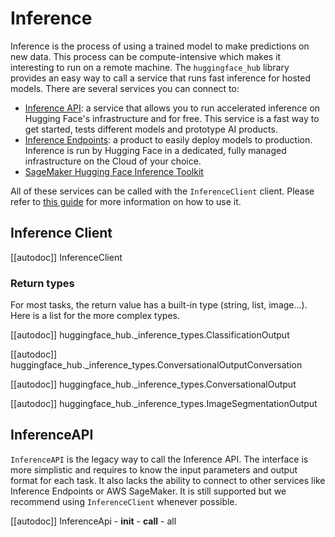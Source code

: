 # Inference

Inference is the process of using a trained model to make predictions on new data. This process can be compute-intensive
which makes it interesting to run on a remote machine. The `huggingface_hub` library provides an easy way to call a
service that runs fast inference for hosted models. There are several services you can connect to:
- [Inference API](https://huggingface.co/docs/api-inference/index): a service that allows you to run accelerated inference
on Hugging Face's infrastructure and for free. This service is a fast way to get started, tests different models and
prototype AI products.
- [Inference Endpoints](https://huggingface.co/inference-endpoints): a product to easily deploy models to production.
Inference is run by Hugging Face in a dedicated, fully managed infrastructure on the Cloud of your choice.
- [SageMaker Hugging Face Inference Toolkit](https://github.com/aws/sagemaker-huggingface-inference-toolkit)

All of these services can be called with the `InferenceClient` client. Please refer to [this guide](../guides/inference)
for more information on how to use it.

## Inference Client

[[autodoc]] InferenceClient

### Return types

For most tasks, the return value has a built-in type (string, list, image...). Here is a list for the more complex types.

[[autodoc]] huggingface_hub._inference_types.ClassificationOutput

[[autodoc]] huggingface_hub._inference_types.ConversationalOutputConversation

[[autodoc]] huggingface_hub._inference_types.ConversationalOutput

[[autodoc]] huggingface_hub._inference_types.ImageSegmentationOutput

## InferenceAPI

`InferenceAPI` is the legacy way to call the Inference API. The interface is more simplistic and requires to know
the input parameters and output format for each task. It also lacks the ability to connect to other services like
Inference Endpoints or AWS SageMaker. It is still supported but we recommend using `InferenceClient` whenever possible.

[[autodoc]] InferenceApi
    - __init__
    - __call__
    - all

